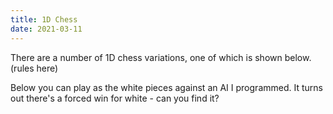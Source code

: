 ```yaml
---
title: 1D Chess
date: 2021-03-11
---
```



There are a number of 1D chess variations, one of which is shown below. (rules here)

Below you can play as the white pieces against an AI I programmed. It turns out there's a forced win for white - can you find it?

<OneDChess />

